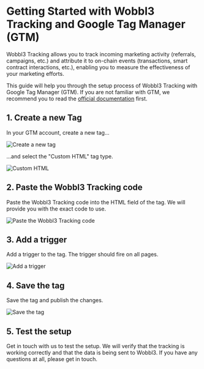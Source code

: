 # Getting Started with Wobbl3 Tracking and Google Tag Manager (GTM)

Wobbl3 Tracking allows you to track incoming marketing activity (referrals, campaigns, etc.) and attribute it to on-chain events (transactions, smart contract interactions, etc.), enabling you to measure the effectiveness of your marketing efforts.

This guide will help you through the setup process of Wobbl3 Tracking with Google Tag Manager (GTM). If you are not familiar with GTM, we recommend you to read the [official documentation](https://developers.google.com/tag-manager/quickstart) first.

## 1. Create a new Tag

In your GTM account, create a new tag...

![Create a new tag](/images/create-new-tag.png)

...and select the "Custom HTML" tag type.

![Custom HTML](/images/custom-html.png)

## 2. Paste the Wobbl3 Tracking code

Paste the Wobbl3 Tracking code into the HTML field of the tag. We will provide you with the exact code to use.

![Paste the Wobbl3 Tracking code](/images/paste-code.png)

## 3. Add a trigger

Add a trigger to the tag. The trigger should fire on all pages.

![Add a trigger](/images/add-trigger.png)

## 4. Save the tag

Save the tag and publish the changes.

![Save the tag](/images/publish-container.png)

## 5. Test the setup

Get in touch with us to test the setup. We will verify that the tracking is working correctly and that the data is being sent to Wobbl3. If you have any questions at all, please get in touch.